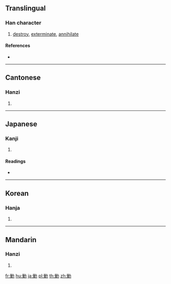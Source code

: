 {{also|剿}}
==Translingual==

===Han character===
{{Han char|rn=19|rad=力|as=11|sn=13|four=24927|canj=VDKS|ids=⿰巢力}}

# [[destroy]], [[exterminate]], [[annihilate]]

====References====
* {{Han ref|kx=0149.090|dkj=02426|dj=0337.020|hdz=10379.130|uh=52E6|ud=21222|bh=B6D3|bd=46803}}

----

==Cantonese==

===Hanzi===
{{yue-hanzi|jyut=|y=chau2, jiu1}}

# {{defn|lang=yue|sort=力11}}

----

==Japanese==

===Kanji===
{{ja-kanji|grade=|rs=力11}}

# {{defn|lang=ja|sort=力11}}

====Readings====
* {{ja-readings|on=[[そう]] (sō), [[しょう]] (shō)|kun=[[つかれる]] (tsukareru), [[つくす]] (tsukusu)}}

----

==Korean==

===Hanja===
{{ko-hanja|hangeul=초|rv=cho|mr=ch'o}}

# {{defn|lang=ko|sort=力11}}

----

==Mandarin==

===Hanzi===
{{cmn-hanzi|pin=[[chāo]] ([[chao1]]), [[jiǎo]] ([[jiao3]])|wg=ch'ao<sup>1</sup>, chiao<sup>3</sup>}}

# {{defn|lang=cmn|sort=力11}}

[[fr:勦]]
[[hu:勦]]
[[ja:勦]]
[[pl:勦]]
[[th:勦]]
[[zh:勦]]